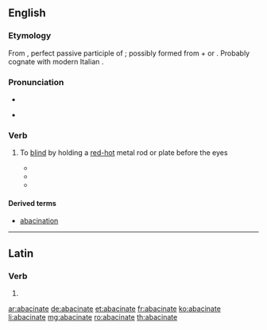 ==English==
{{wikipedia}}

===Etymology===
From {{etyl|LL.}} {{term|abacinatus|abacinātus||lang=la}}, perfect passive participle of {{term|abacino|abacinō||lang=la}}; possibly formed from {{term|ab||off|lang=la}} + {{term|bacinum|bacīnum|a basin|lang=la}} or {{term|bacinus|bacīnus|lang=la}}.  Probably cognate with modern Italian {{term|abbacinare||to dazzle|lang=it}}.

===Pronunciation===
* {{audio|En-uk-abacinate.ogg|Audio (UK)}}
* {{a|GB}} {{IPA|/æb'æsɪneɪt/}}

===Verb===
{{en-verb|abacinat|ing}}

# {{transitive|rare}} To [[blind]] by holding a [[red-hot]] metal rod or plate before the eyes
#* {{quote-book|1905|James M. Ludlow|Sir Raoul|pageurl=http://books.google.com/books?id=kXEmmDGmYdEC&q=%22not+of+hot+irons+but%22|page=233
|passage="You young scapegrace," said Dandolo, "I will myself '''abacinate''' you — in the Venetian way." "How's that?" "Blind your eyes with the glare, not of hot irons, but of new ducats. Count your pile."}}
#* {{quote-book|1945|Robert Hardy Andrews|Burning Gold|url=http://books.google.com/books?id=v-58AAAAMAAJ|page=196
|passage=Their straining eyes '''abacinated''' by the cup of terror, their throats stopped, their powers dead within them, they hung breathless, motionless.}}
#* {{quote-book|1999|Srinivas Aravamudan|Tropicopolitans|page=220|pageurl=http://books.google.com/books?id=17oU9nBX_N8C&pg=PA220|isbn=082232315X
|passage=This chiasmic image of the subject's imperviousness suggests a sensory deprivation beyond sublimity, like that of '''abacinated''' anti-epistemology. }}

====Derived terms====
* [[abacination]]

----

==Latin==

===Verb===
{{la-verb-form|abacināte}}

# {{conjugation of|abacino|abacinō|1|p|pres|act|imp|lang=la}}

[[ar:abacinate]]
[[de:abacinate]]
[[et:abacinate]]
[[fr:abacinate]]
[[ko:abacinate]]
[[li:abacinate]]
[[mg:abacinate]]
[[ro:abacinate]]
[[th:abacinate]]